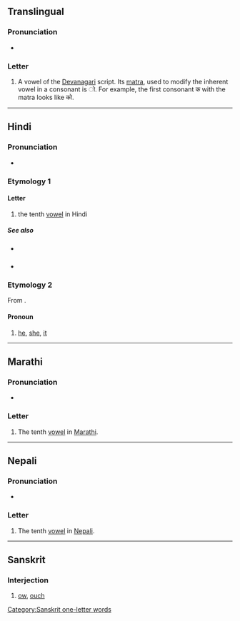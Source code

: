 {{character info}}
==Translingual==

===Pronunciation===
* {{IPA|mul|/oː/}}

===Letter===
{{mul-Deva|o}}

# A vowel of the [[Devanagari]] script. Its [[matra]], used to modify the inherent vowel in a consonant is &#x200c;&#x094B;. For example, the first consonant क with the matra looks like को.

----

==Hindi==

===Pronunciation===
* {{hi-IPA}}

===Etymology 1===

====Letter====
{{head|hi|letter}}

# the tenth [[vowel]] in Hindi

=====See also=====
* {{sense|matra}} {{l|hi|ो}}
* {{list:Devanagari script letters/hi}}

===Etymology 2===
From {{etyl|fa|hi}} {{m|fa|او}}.

====Pronoun====
{{hi-pron|ur=او|g=mf}}

# {{lb|hi|rare}} [[he]], [[she]], [[it]]

----

==Marathi==

===Pronunciation===
* {{IPA|mr|/o/}}

===Letter===
{{head|mr|letter}}

# The tenth [[vowel]] in [[Marathi]].

----

==Nepali==

===Pronunciation===
* {{ne-IPA}}

===Letter===
{{head|ne|letter}}

# The tenth [[vowel]] in [[Nepali]].

----

==Sanskrit==

===Interjection===
{{head|sa|interjection}}

# [[ow]], [[ouch]]

[[Category:Sanskrit one-letter words]]